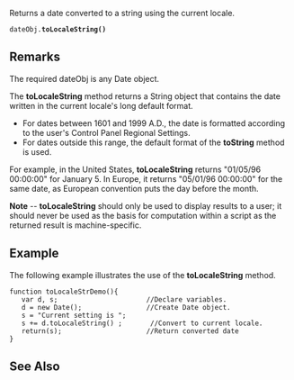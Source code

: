 Returns a date converted to a string using the current locale.

 dateObj.'''toLocaleString()'''

==Remarks==
The required dateObj is any Date object.

The '''toLocaleString''' method returns a String object that contains the date written in the current locale's long default format.

* For dates between 1601 and 1999 A.D., the date is formatted according to the user's Control Panel Regional Settings.
* For dates outside this range, the default format of the '''toString''' method is used.
For example, in the United States, '''toLocaleString''' returns "01/05/96 00:00:00" for January 5. In Europe, it returns "05/01/96 00:00:00" for the same date, as European convention puts the day before the month.

'''Note''' -- '''toLocaleString''' should only be used to display results to a user; it should never be used as the basis for computation within a script as the returned result is machine-specific.


==Example==
The following example illustrates the use of the '''toLocaleString''' method.

 function toLocaleStrDemo(){   
    var d, s;                      //Declare variables.
    d = new Date();                //Create Date object.
    s = "Current setting is ";
    s += d.toLocaleString() ;       //Convert to current locale.
    return(s);                     //Return converted date
 }

==See Also==

              
